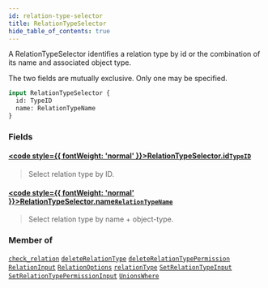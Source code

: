 ```yaml
---
id: relation-type-selector
title: RelationTypeSelector
hide_table_of_contents: true
---
```








A RelationTypeSelector identifies a relation type by id or the combination of its name and associated object type.

The two fields are mutually exclusive. Only one may be specified.

```graphql
input RelationTypeSelector {
  id: TypeID
  name: RelationTypeName
}
```


### Fields

#### [<code style={{ fontWeight: 'normal' }}>RelationTypeSelector.<b>id</b></code>](#)<Bullet />[`TypeID`](/docs/directory-api-reference/schema/common/scalars/type-id) <Badge class="secondary" text="scalar"/> <Badge class="secondary" text="common"/>
> Select relation type by ID.
> 

#### [<code style={{ fontWeight: 'normal' }}>RelationTypeSelector.<b>name</b></code>](#)<Bullet />[`RelationTypeName`](/docs/directory-api-reference/schema/relation-types/inputs/relation-type-name) <Badge class="secondary" text="input"/> <Badge class="secondary" text="relation-types"/>
> Select relation type by name + object-type.
> 



### Member of

[`check_relation`](/docs/directory-api-reference/schema/relations/queries/check-relation)  <Badge class="secondary" text="query"/><Bullet />[`deleteRelationType`](/docs/directory-api-reference/schema/relation-types/mutations/delete-relation-type)  <Badge class="secondary" text="mutation"/><Bullet />[`deleteRelationTypePermission`](/docs/directory-api-reference/schema/permissions/mutations/delete-relation-type-permission)  <Badge class="secondary" text="mutation"/><Bullet />[`RelationInput`](/docs/directory-api-reference/schema/relations/inputs/relation-input)  <Badge class="secondary" text="input"/><Bullet />[`RelationOptions`](/docs/directory-api-reference/schema/objects/inputs/relation-options)  <Badge class="secondary" text="input"/><Bullet />[`relationType`](/docs/directory-api-reference/schema/relation-types/queries/relation-type)  <Badge class="secondary" text="query"/><Bullet />[`SetRelationTypeInput`](/docs/directory-api-reference/schema/relation-types/inputs/set-relation-type-input)  <Badge class="secondary" text="input"/><Bullet />[`SetRelationTypePermissionInput`](/docs/directory-api-reference/schema/permissions/inputs/set-relation-type-permission-input)  <Badge class="secondary" text="input"/><Bullet />[`UnionsWhere`](/docs/directory-api-reference/schema/relation-types/inputs/unions-where)  <Badge class="secondary" text="input"/>



